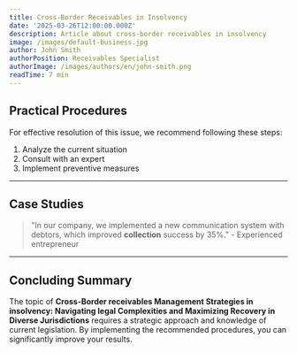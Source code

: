 ```yaml
---
title: Cross-Border Receivables in Insolvency
date: '2025-03-26T12:00:00.000Z'
description: Article about cross-border receivables in insolvency
image: /images/default-business.jpg
author: John Smith
authorPosition: Receivables Specialist
authorImage: /images/authors/en/john-smith.png
readTime: 7 min
---
```

## Practical Procedures

For effective resolution of this issue, we recommend following these steps:

1. Analyze the current situation
2. Consult with an expert
3. Implement preventive measures



---

## Case Studies

> "In our company, we implemented a new communication system with debtors, which improved **collection** success by 35%." - Experienced entrepreneur



---

## Concluding Summary

The topic of **Cross-Border **receivables** Management Strategies in **insolvency**: Navigating **legal** Complexities and Maximizing Recovery in Diverse Jurisdictions** requires a strategic approach and knowledge of current legislation. By implementing the recommended procedures, you can significantly improve your results.
